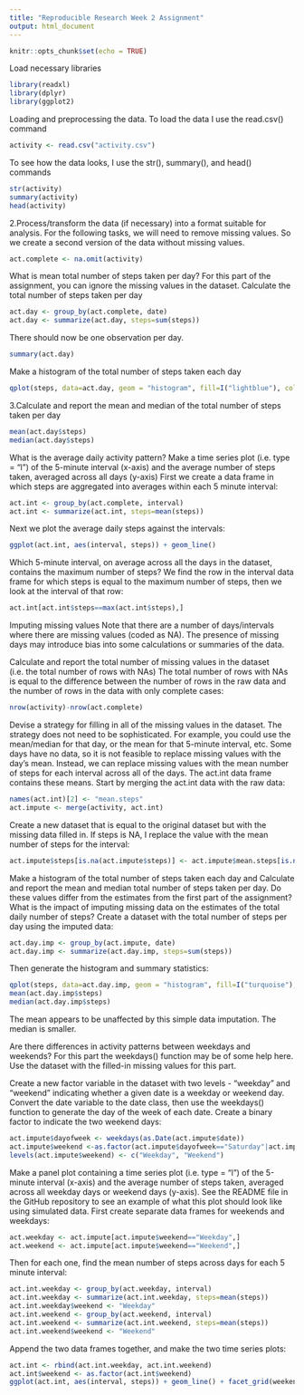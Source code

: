 ---
title: "Reproducible Research Week 2 Assignment"
output: html_document
---

```{r setup, include=FALSE}
knitr::opts_chunk$set(echo = TRUE)
```


Load necessary libraries
```{r,  echo=TRUE}
library(readxl)
library(dplyr)
library(ggplot2)
```

 Loading and preprocessing the data. To load the data I use the read.csv() command
```{r,  echo=TRUE}
activity <- read.csv("activity.csv")
```
 To see how the data looks, I use the str(), summary(), and head() commands

```{r, echo=TRUE}
str(activity)
summary(activity)
head(activity)
```

 2.Process/transform the data (if necessary) into a format suitable for analysis. For the following tasks, we will need to remove missing values. So we create a second version of the data without missing values.

```{r, echo=TRUE}
act.complete <- na.omit(activity)
```

 What is mean total number of steps taken per day? For this part of the assignment, you can ignore the missing values in the dataset.
 Calculate the total number of steps taken per day
```{r, echo=TRUE}
act.day <- group_by(act.complete, date)
act.day <- summarize(act.day, steps=sum(steps))
```

There should now be one observation per day.

```{r, echo=TRUE}
summary(act.day)
```

Make a histogram of the total number of steps taken each day
```{r, echo=TRUE}
qplot(steps, data=act.day, geom = "histogram", fill=I("lightblue"), col=I("black"))
```



 3.Calculate and report the mean and median of the total number of steps taken per day
```{r, echo=TRUE}
mean(act.day$steps)
median(act.day$steps)
```

 What is the average daily activity pattern?
 Make a time series plot (i.e. type = "l") of the 5-minute interval (x-axis) and the average number of steps taken, averaged across all days (y-axis)
 First we create a data frame in which steps are aggregated into averages within each 5 minute interval:

```{r, echo=TRUE}
act.int <- group_by(act.complete, interval)
act.int <- summarize(act.int, steps=mean(steps))
```

 Next we plot the average daily steps against the intervals:
```{r, echo=TRUE}
ggplot(act.int, aes(interval, steps)) + geom_line()
```

 Which 5-minute interval, on average across all the days in the dataset, contains the maximum number of steps?
 We find the row in the interval data frame for which steps is equal to the maximum number of steps, then we look at the interval of that row:
```{r, echo=TRUE}
act.int[act.int$steps==max(act.int$steps),]
```

 Imputing missing values
 Note that there are a number of days/intervals where there are missing values (coded as NA). The presence of missing days may introduce bias into some calculations or summaries of the data.

 Calculate and report the total number of missing values in the dataset (i.e. the total number of rows with NAs)
 The total number of rows with NAs is equal to the difference between the number of rows in the raw data and the number of rows in the data with only complete cases:
```{r, echo=TRUE}
nrow(activity)-nrow(act.complete)
```

 Devise a strategy for filling in all of the missing values in the dataset. The strategy does not need to be sophisticated. For example, you could use the mean/median for that day, or the mean for that 5-minute interval, etc.
 Some days have no data, so it is not feasible to replace missing values with the day's mean. Instead, we can replace missing values with the mean number of steps for each interval across all of the days. The act.int data frame contains these means. Start by merging the act.int data with the raw data:

```{r, echo=TRUE}
names(act.int)[2] <- "mean.steps"
act.impute <- merge(activity, act.int)
```

 Create a new dataset that is equal to the original dataset but with the missing data filled in.
 If steps is NA, I replace the value with the mean number of steps for the interval:
```{r, echo=TRUE}
act.impute$steps[is.na(act.impute$steps)] <- act.impute$mean.steps[is.na(act.impute$steps)]
```

 Make a histogram of the total number of steps taken each day and Calculate and report the mean and median total number of steps taken per day. Do these values differ from the estimates from the first part of the assignment? What is the impact of imputing missing data on the estimates of the total daily number of steps?
 Create a dataset with the total number of steps per day using the imputed data:
```{r, echo=TRUE}
act.day.imp <- group_by(act.impute, date)
act.day.imp <- summarize(act.day.imp, steps=sum(steps))
```

 Then generate the histogram and summary statistics:
```{r, echo=TRUE}
qplot(steps, data=act.day.imp, geom = "histogram", fill=I("turquoise"), col=I("black"))
mean(act.day.imp$steps)
median(act.day.imp$steps)
```

 The mean appears to be unaffected by this simple data imputation. The median is smaller.

 Are there differences in activity patterns between weekdays and weekends?
 For this part the weekdays() function may be of some help here. Use the dataset with the filled-in missing values for this part.

 Create a new factor variable in the dataset with two levels - "weekday" and "weekend" indicating whether a given date is a weekday or weekend day.
 Convert the date variable to the date class, then use the weekdays() function to generate the day of the week of each date. Create a binary factor to indicate the two weekend days:
```{r, echo=TRUE}
act.impute$dayofweek <- weekdays(as.Date(act.impute$date))
act.impute$weekend <-as.factor(act.impute$dayofweek=="Saturday"|act.impute$dayofweek=="Sunday")
levels(act.impute$weekend) <- c("Weekday", "Weekend")
```

 Make a panel plot containing a time series plot (i.e. type = "l") of the 5-minute interval (x-axis) and the average number of steps taken, averaged across all weekday days or weekend days (y-axis). See the README file in the GitHub repository to see an example of what this plot should look like using simulated data.
First create separate data frames for weekends and weekdays:
```{r, echo=TRUE}
act.weekday <- act.impute[act.impute$weekend=="Weekday",]
act.weekend <- act.impute[act.impute$weekend=="Weekend",]
```

 Then for each one, find the mean number of steps across days for each 5 minute interval:
```{r, echo=TRUE}
act.int.weekday <- group_by(act.weekday, interval)
act.int.weekday <- summarize(act.int.weekday, steps=mean(steps))
act.int.weekday$weekend <- "Weekday"
act.int.weekend <- group_by(act.weekend, interval)
act.int.weekend <- summarize(act.int.weekend, steps=mean(steps))
act.int.weekend$weekend <- "Weekend"
```

 Append the two data frames together, and make the two time series plots:
```{r, echo=TRUE}
act.int <- rbind(act.int.weekday, act.int.weekend)
act.int$weekend <- as.factor(act.int$weekend)
ggplot(act.int, aes(interval, steps)) + geom_line() + facet_grid(weekend ~ .)
```
